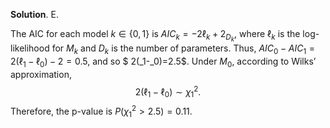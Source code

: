
\color{blue}

**Solution**. E.

The AIC for each model $k\in\{0,1\}$ is $AIC_k = -2\ell_k + 2_{D_k}$, where $\ell_k$ is the log-likelihood for $M_k$ and $D_k$ is the number of parameters. Thus,
$AIC_0-AIC_1 = 2(\ell_1-\ell_0) - 2 = 0.5$, and so $ 2(\ell_1-\ell_0)=2.5$.
Under $M_0$, according to Wilks' approximation,
$$ 2(\ell_1-\ell_0) \sim \chi^2_1.$$
Therefore, the p-value is $P(\chi^2_1 > 2.5) = 0.11$.

\color{black}

